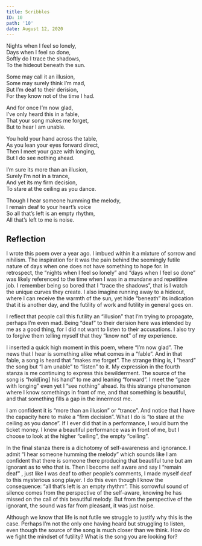 ---
title: Scribbles
ID: 10
path: '10'
date: August 12, 2020
---

Nights when I feel so lonely,<br/>
Days when I feel so done,<br/>
Softly do I trace the shadows,<br/>
To the hideout beneath the sun.

Some may call it an illusion,<br/>
Some may surely think I’m mad,<br/>
But I’m deaf to their derision,<br/>
For they know not of the time I had.

And for once I’m now glad,<br/>
I’ve only heard this in a fable,<br/>
That your song makes me forget,<br/>
But to hear I am unable.

You hold your hand across the table,<br/>
As you lean your eyes forward direct,<br/>
Then I meet your gaze with longing,<br/>
But I do see nothing ahead.

I’m sure its more than an illusion,<br/>
Surely I’m not in a trance,<br/>
And yet its my firm decision,<br/>
To stare at the ceiling as you dance.

Though I hear someone humming the melody,<br/>
I remain deaf to your heart’s voice<br/>
So all that’s left is an empty rhythm,<br/>
All that’s left to me is noise.

## Reflection

I wrote this poem over a year ago. I imbued within it a mixture of sorrow and nihilism. The inspiration for it was the pain behind the seemingly futile nature of days when one does not have something to hope for. In retrospect, the “nights when I feel so lonely” and “days when I feel so done” was likely referenced to the time when I was in a mundane and repetitive job. I remember being so bored that I “trace the shadows”, that is I watch the unique curves they create. I also imagine running away to a hideout, where I can receive the warmth of the sun, yet hide “beneath” its indication that it is another day, and the futility of work and futility in general goes on.

I reflect that people call this futility an “illusion” that I’m trying to propagate, perhaps I’m even mad. Being “deaf” to their derision here was intended by me as a good thing, for I did not want to listen to their accusations. I also try to forgive them telling myself that they “know not” of my experience.

I inserted a quick high moment in this poem, where “I’m now glad”. The news that I hear is something alike what comes in a “fable”. And in that fable, a song is heard that “makes me forget”. The strange thing is, I “heard” the song but “I am unable” to “listen” to it. My expression in the fourth stanza is me continuing to express this bewilderment. The source of the song is “hold[ing] his hand” to me and leaning “forward”. I meet the “gaze with longing” even yet I “see nothing” ahead. Its this strange phenomenon where I know somethings in front of me, and that something is beautiful, and that something fills a gap in the innermost me.

I am confident it is “more than an illusion” or “trance”. And notice that I have the capacity here to make a “firm decision”. What I do is “to stare at the ceiling as you dance”. If I ever did that in a performance, I would burn the ticket money. I knew a beautiful performance was in front of me, but I choose to look at the higher “ceiling”, the empty “ceiling”.

In the final stanza there is a dichotomy of self-awareness and ignorance. I admit “I hear someone humming the melody” which sounds like I am confident that there is someone there producing that beautiful tune but am ignorant as to who that is. Then I become self aware and say I “remain deaf” , just like I was deaf to other people’s comments, I made myself deaf to this mysterious song player. I do this even though I know the consequence: “all that’s left is an empty rhythm”. This sorrowful sound of silence comes from the perspective of the self-aware, knowing he has missed on the call of this beautiful melody. But from the perspective of the ignorant, the sound was far from pleasant, it was just noise.

Although we know that life is not futile we struggle to justify why this is the case. Perhaps I’m not the only one having heard but struggling to listen, even though the source of the song is much closer than we think. How do we fight the mindset of futility? What is the song you are looking for?
